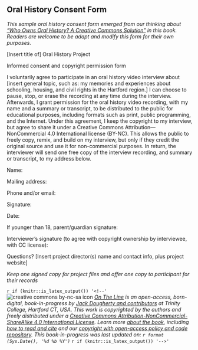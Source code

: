 ## Oral History Consent Form {#oral-history-consent}

*This sample oral history consent form emerged from our thinking about ["Who Owns Oral History? A Creative Commons Solution"](who-owns-oral-history.html) in this book. Readers are welcome to be adapt and modify this form for their own purposes.*

[Insert title of] Oral History Project

Informed consent and copyright permission form

I voluntarily agree to participate in an oral history video interview about [insert general topic, such as: my memories and experiences about schooling, housing, and civil rights in the Hartford region.] I can choose to pause, stop, or erase the recording at any time during the interview. Afterwards, I grant permission for the oral history video recording, with my name and a summary or transcript, to be distributed to the public for educational purposes, including formats such as print, public programming, and the Internet. Under this agreement, I keep the copyright to my interview, but agree to share it under a Creative Commons Attribution—NonCommercial 4.0 International license (BY-NC). This allows the public to freely copy, remix, and build on my interview, but only if they credit the original source and use it for non-commercial purposes. In return, the interviewer will send one free copy of the interview recording, and summary or transcript, to my address below.

Name:

Mailing address:

Phone and/or email: 	

Signature:

Date:

If younger than 18, parent/guardian signature:

Interviewer’s signature (to agree with copyright ownership by interviewee, with CC license):

Questions? [Insert project director(s) name and contact info, plus project website]

*Keep one signed copy for project files and offer one copy to participant for their records*

`r if (knitr::is_latex_output()) '<!--'`
![creative commons by-nc-sa icon](images/cc-by-nc-sa-88x31.png) *[On The Line](http://ontheline.trincoll.edu) is an open-access, born-digital, book-in-progress by [Jack Dougherty and contributors](authors-and-contributors.html) at Trinity College, Hartford CT, USA. This work is copyrighted by the authors and freely distributed under a [Creative Commons Attribution-NonCommercial-ShareAlike 4.0 International License](http://creativecommons.org/licenses/by-nc-sa/4.0/). Learn more [about the book](about-the-book.html), including [how to read and cite](how-to-read-and-cite.html) and our [copyright with open-access policy and code repository](copyright-with-open-access.html). This book-in-progress was last updated on: `r format (Sys.Date(), '%d %b %Y')`*
`r if (knitr::is_latex_output()) '-->'`
